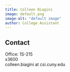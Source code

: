 ```yaml
---
title: Colleen Biagini
image: default.png
image-alt: "default image"
author: College Assistant
---
```


## Contact

Office: 1S-215  <br/>
<i class="bi bi-telephone"></i> x3600  <br/>
<i class="bi bi-mailbox"></i> colleen.biagini at csi.cuny.edu  <br/>
